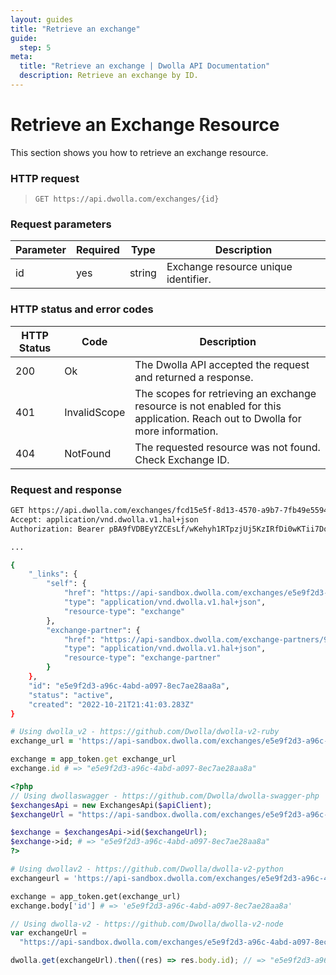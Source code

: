 ```yaml
---
layout: guides
title: "Retrieve an exchange"
guide:
  step: 5
meta:
  title: "Retrieve an exchange | Dwolla API Documentation"
  description: Retrieve an exchange by ID.
---
```


# Retrieve an Exchange Resource

This section shows you how to retrieve an exchange resource.

### HTTP request

> `GET https://api.dwolla.com/exchanges/{id}`

### Request parameters

| Parameter | Required | Type   | Description                          |
| --------- | -------- | ------ | ------------------------------------ |
| id        | yes      | string | Exchange resource unique identifier. |

### HTTP status and error codes

| HTTP Status | Code         | Description                                                                                                                   |
| ----------- | ------------ | ----------------------------------------------------------------------------------------------------------------------------- |
| 200         | Ok           | The Dwolla API accepted the request and returned a response.                                                                  |
| 401         | InvalidScope | The scopes for retrieving an exchange resource is not enabled for this application. Reach out to Dwolla for more information. |
| 404         | NotFound     | The requested resource was not found. Check Exchange ID.                                                                      |

### Request and response

```bash
GET https://api.dwolla.com/exchanges/fcd15e5f-8d13-4570-a9b7-7fb49e55941d
Accept: application/vnd.dwolla.v1.hal+json
Authorization: Bearer pBA9fVDBEyYZCEsLf/wKehyh1RTpzjUj5KzIRfDi0wKTii7DqY

...

{
    "_links": {
        "self": {
            "href": "https://api-sandbox.dwolla.com/exchanges/e5e9f2d3-a96c-4abd-a097-8ec7ae28aa8a",
            "type": "application/vnd.dwolla.v1.hal+json",
            "resource-type": "exchange"
        },
        "exchange-partner": {
            "href": "https://api-sandbox.dwolla.com/exchange-partners/9b55a4b3-34ae-4607-b2d1-622f1eed77f9",
            "type": "application/vnd.dwolla.v1.hal+json",
            "resource-type": "exchange-partner"
        }
    },
    "id": "e5e9f2d3-a96c-4abd-a097-8ec7ae28aa8a",
    "status": "active",
    "created": "2022-10-21T21:41:03.283Z"
}
```

```ruby
# Using dwolla_v2 - https://github.com/Dwolla/dwolla-v2-ruby
exchange_url = 'https://api-sandbox.dwolla.com/exchanges/e5e9f2d3-a96c-4abd-a097-8ec7ae28aa8a'

exchange = app_token.get exchange_url
exchange.id # => "e5e9f2d3-a96c-4abd-a097-8ec7ae28aa8a"
```

```php
<?php
// Using dwollaswagger - https://github.com/Dwolla/dwolla-swagger-php
$exchangesApi = new ExchangesApi($apiClient);
$exchangeUrl = "https://api-sandbox.dwolla.com/exchanges/e5e9f2d3-a96c-4abd-a097-8ec7ae28aa8a";

$exchange = $exchangesApi->id($exchangeUrl);
$exchange->id; # => "e5e9f2d3-a96c-4abd-a097-8ec7ae28aa8a"
?>
```

```python
# Using dwollav2 - https://github.com/Dwolla/dwolla-v2-python
exchangeurl = 'https://api-sandbox.dwolla.com/exchanges/e5e9f2d3-a96c-4abd-a097-8ec7ae28aa8a'

exchange = app_token.get(exchange_url)
exchange.body['id'] # => 'e5e9f2d3-a96c-4abd-a097-8ec7ae28aa8a'
```

```javascript
// Using dwolla-v2 - https://github.com/Dwolla/dwolla-v2-node
var exchangeUrl =
  "https://api-sandbox.dwolla.com/exchanges/e5e9f2d3-a96c-4abd-a097-8ec7ae28aa8a";

dwolla.get(exchangeUrl).then((res) => res.body.id); // => "e5e9f2d3-a96c-4abd-a097-8ec7ae28aa8a"
```
